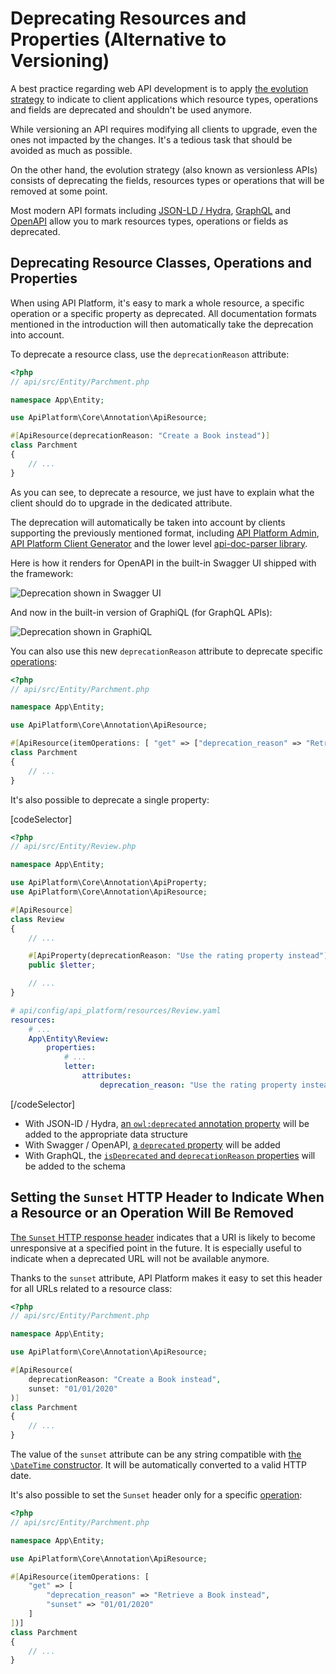 # Deprecating Resources and Properties (Alternative to Versioning)

A best practice regarding web API development is to apply [the evolution strategy](https://phil.tech/api/2018/05/02/api-evolution-for-rest-http-apis/)
to indicate to client applications which resource types, operations and fields are deprecated and shouldn't be used anymore.

While versioning an API requires modifying all clients to upgrade, even the ones not impacted by the changes.
It's a tedious task that should be avoided as much as possible.

On the other hand, the evolution strategy (also known as versionless APIs) consists of deprecating the fields, resources
types or operations that will be removed at some point.

Most modern API formats including [JSON-LD / Hydra](content-negotiation.md), [GraphQL](graphql.md) and [OpenAPI](swagger.md)
allow you to mark resources types, operations or fields as deprecated.

## Deprecating Resource Classes, Operations and Properties

When using API Platform, it's easy to mark a whole resource, a specific operation or a specific property as deprecated.
All documentation formats mentioned in the introduction will then automatically take the deprecation into account.

To deprecate a resource class, use the `deprecationReason` attribute:

```php
<?php
// api/src/Entity/Parchment.php

namespace App\Entity;

use ApiPlatform\Core\Annotation\ApiResource;

#[ApiResource(deprecationReason: "Create a Book instead")]
class Parchment
{
    // ...
}
```

As you can see, to deprecate a resource, we just have to explain what the client should do to upgrade in the dedicated attribute.

The deprecation will automatically be taken into account by clients supporting the previously mentioned format, including
[API Platform Admin](../admin/index.md), [API Platform Client Generator](../client-generator/index.md) and the lower level
[api-doc-parser library](https://github.com/api-platform/api-doc-parser).

Here is how it renders for OpenAPI in the built-in Swagger UI shipped with the framework:

![Deprecation shown in Swagger UI](images/deprecated-swagger-ui.png)

And now in the built-in version of GraphiQL (for GraphQL APIs):

![Deprecation shown in GraphiQL](images/deprecated-graphiql.png)

You can also use this new `deprecationReason` attribute to deprecate specific [operations](operations.md):

```php
<?php
// api/src/Entity/Parchment.php

namespace App\Entity;

use ApiPlatform\Core\Annotation\ApiResource;

#[ApiResource(itemOperations: [ "get" => ["deprecation_reason" => "Retrieve a Book instead"])]
class Parchment
{
    // ...
}
```

It's also possible to deprecate a single property:

[codeSelector]

```php
<?php
// api/src/Entity/Review.php

namespace App\Entity;

use ApiPlatform\Core\Annotation\ApiProperty;
use ApiPlatform\Core\Annotation\ApiResource;

#[ApiResource]
class Review
{
    // ...

    #[ApiProperty(deprecationReason: "Use the rating property instead")]
    public $letter;

    // ...
}
```

```yaml
# api/config/api_platform/resources/Review.yaml
resources:
    # ...
    App\Entity\Review:
        properties:
            # ...
            letter:
                attributes:
                    deprecation_reason: "Use the rating property instead"
```

[/codeSelector]

-   With JSON-lD / Hydra, [an `owl:deprecated` annotation property](https://www.w3.org/TR/owl2-syntax/#Annotation_Properties) will be added to the appropriate data structure
-   With Swagger / OpenAPI, [a `deprecated` property](https://swagger.io/docs/specification/2-0/paths-and-operations/) will be added
-   With GraphQL, the [`isDeprecated` and `deprecationReason` properties](https://facebook.github.io/graphql/June2018/#sec-Deprecation) will be added to the schema

## Setting the `Sunset` HTTP Header to Indicate When a Resource or an Operation Will Be Removed

[The `Sunset` HTTP response header](https://tools.ietf.org/html/draft-wilde-sunset-header) indicates that a URI is likely to become unresponsive at a specified point in the future.
It is especially useful to indicate when a deprecated URL will not be available anymore.

Thanks to the `sunset` attribute, API Platform makes it easy to set this header for all URLs related to a resource class:

```php
<?php
// api/src/Entity/Parchment.php

namespace App\Entity;

use ApiPlatform\Core\Annotation\ApiResource;

#[ApiResource(
    deprecationReason: "Create a Book instead",
    sunset: "01/01/2020"
)]
class Parchment
{
    // ...
}
```

The value of the `sunset` attribute can be any string compatible with [the `\DateTime` constructor](https://www.php.net/manual/en/datetime.construct.php).
It will be automatically converted to a valid HTTP date.

It's also possible to set the `Sunset` header only for a specific [operation](operations.md):

```php
<?php
// api/src/Entity/Parchment.php

namespace App\Entity;

use ApiPlatform\Core\Annotation\ApiResource;

#[ApiResource(itemOperations: [
    "get" => [
        "deprecation_reason" => "Retrieve a Book instead",
        "sunset" => "01/01/2020"
    ]
])]
class Parchment
{
    // ...
}
```
